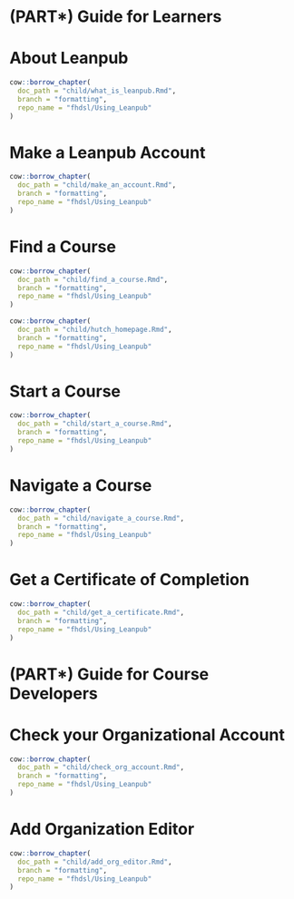 
# (PART\*) Guide for Learners {-}

# About Leanpub

```r
cow::borrow_chapter(
  doc_path = "child/what_is_leanpub.Rmd",
  branch = "formatting",
  repo_name = "fhdsl/Using_Leanpub"
)
```

# Make a Leanpub Account

```r
cow::borrow_chapter(
  doc_path = "child/make_an_account.Rmd",
  branch = "formatting",
  repo_name = "fhdsl/Using_Leanpub"
)
```

# Find a Course

```r
cow::borrow_chapter(
  doc_path = "child/find_a_course.Rmd",
  branch = "formatting",
  repo_name = "fhdsl/Using_Leanpub"
)
```

:::: {.notice}
```r
cow::borrow_chapter(
  doc_path = "child/hutch_homepage.Rmd",
  branch = "formatting",
  repo_name = "fhdsl/Using_Leanpub"
)
```
::::

# Start a Course

```r
cow::borrow_chapter(
  doc_path = "child/start_a_course.Rmd",
  branch = "formatting",
  repo_name = "fhdsl/Using_Leanpub"
)
```

# Navigate a Course

```r
cow::borrow_chapter(
  doc_path = "child/navigate_a_course.Rmd",
  branch = "formatting",
  repo_name = "fhdsl/Using_Leanpub"
)
```

# Get a Certificate of Completion

```r
cow::borrow_chapter(
  doc_path = "child/get_a_certificate.Rmd",
  branch = "formatting",
  repo_name = "fhdsl/Using_Leanpub"
)
```

# (PART\*) Guide for Course Developers {-}

# Check your Organizational Account

```r
cow::borrow_chapter(
  doc_path = "child/check_org_account.Rmd",
  branch = "formatting",
  repo_name = "fhdsl/Using_Leanpub"
)
```

# Add Organization Editor

```r
cow::borrow_chapter(
  doc_path = "child/add_org_editor.Rmd",
  branch = "formatting",
  repo_name = "fhdsl/Using_Leanpub"
)
```


